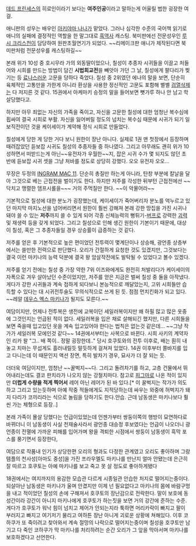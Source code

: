 [[데드 프린세스]]의 히로인이라기 보다는 '''여주인공'''이라고 말하는게 어울릴 법한 굉장한 여걸.

애니판의 성우는 배우인 [[아키야마 나나]]가 맡았다. 그러나 심각한 수준의 국어책 읽기로 애니의 실패에 결정적인 역할을 한 말그대로 [[흑역사]] 캐스팅. 북미판에선 전문성우인 [[루시 크리스천]]이 담당하여 원판초월연기가 되었다. ~~리메이크판 애니가 제작된다면 북미판처럼 전문성우를 캐스팅하길~~

본래 위가 10성 중 호시무라 가의 외동딸이었으나, 칠성이 추종자 시귀들을 이끌고 처들어와 시희를 만드는 방법이 담긴 '''시법희교전'''을 빼앗아 가던 그 날, 칠성에게 팔다리가 찢기는 등 [[료나]]스러운 고문을 당하다 죽었다. 칠성 중 2위였던 에나의 말을 보면, 단순히 육체적인 고통만을 가한게 아니라 환상을 사용한 정신적인 고문도 포함해 별별 [[검열삭제]]는 다 저지른 것 같다. 15권에서 아케마키 승정의 말을 들어보면 뼛가루 하나 안 남고 학살당했다고.

하지만 아무 죄없는 자신의 가족을 죽이고, 자신을 고문한 칠성에 대한 엄청난 복수심에 휩싸여 결국 시희로 부활. 자신을 잃어버릴 정도의 넘치는 복수심 때문에 시귀가 되기 일보직전이던 것을 케이세이가 계약해 정식 시희로 만들었다.

칠성에게 당한 게 당한 거다 보니 원한이 장난 아니다. 실제로 1권 맨 첫장에서 등장하며 때려잡았던 듣보잡 시귀도 칠성의 추종자들 중 하나였다. 그리고 아무래도 괜히 위가 10성하면서 떠받드는게 아닌~~유전자가 우월한~~지, 잡은 시귀 수가 몇 되지도 않던 초반에 듣보잡 시귀 셋을 그냥 처바를 정도로 상당히 강했다. 오오 유전자 오오...

무장은 두정의 [[INGRAM MAC 11]]. 단순히 총질만 하는게 아니라, 탄창 부분에 칼날을 달아 그것으로 베는 근접전을 벌이기도 한다. 하지만 저주를 각성한 뒤부턴 근접전에선 ~~닥치고 맹렬한 뎀프시롤을~~~ 거의 주먹질만 한다. ~~이 악물어라~~

기본적으로 칠성에 대한 분노가 굉장했는데, 케이세이가 죽어버리자 분노를 억누르고 있던 마지막 마지노선을 넘어버리면서 원한이 훨씬 강해져 본래 강한 망집을 가진 시귀나 돼야 쓸 수 있는 '''저주'''까지 쓸 수 있게 되어 각종 신체능력의 뻥튀기-[[버프]]로 강력한 [[괴력]] 및 재생력 등을 갖게 되었다. 그리고 칠성으로 인해 생긴 원한이 기본이기 때문에, 대상이 칠성, 혹은 그 추종자들일 경우 상승률이 급증하는 것 같다.

저주를 얻은 후 기본적으로 높은 편이었던 전투력이 몇계단이나 상승해, 광언종 상층부에서는 쓸만한 전력으로 판단했다. 오리가 간절하게 요청한 것도 있겠지만, 그것보다는 결국 이런 마키나의 능력 덕분에 결국 왕 암살작전에도 발탁될 수 있었다고 볼수 있겠다.

저주를 얻기 전에는 칠성 중 가장 약한 7위 이즈와에게도 완전히 처발리다가 케이세이의 자폭으로 겨우 살아났던 수준이었지만, 저주를 얻은 지금은 벌써 칠성 중 둘을 아작냈다. 게다가 강한 시귀들과 계속 접하게 되다보니 본능적으로 깨달았는지, 고위 시희들만 습득할 수 있다는 대 시귀전투술도 무의식적으로 쓰게 된 듯. 점점 먼치킨화가 되고 있다. ~~레알 [[데우스 엑스 마키나]]가 될지도 모른다.~~

여담이지만, 언제나 전투복은 생전에 교복이던 세일러복이지만 왜 하필 많고 많은 옷중에 그것인지는 언급된 적이 없다. 세일러복을 입은 채로 살해되긴 했지만, 다른 시희들을 보면 죽을때 입고있던 옷을 계속 입고있어야 한다는 법칙은 없는것 같은데... ~~그냥 작가가 세일러복 모에인것 같다~~ 14권에서부터는 사복으로 바뀐다. 시희 사키의 계약자인 리카 왈 "그.. 배 쪽이.. 정말 굉장한데.." 당시 호쿠토와의 전투 이후로, 배는 훤히 내놓고 치마는 무섭게도 흘러내릴듯 말듯하게 걸쳐져 있었다. 14권 이후부터 쫄바지를 입고 다니는데 이 때문인지 액션 장면, 특히 발차기 경우, 묘사가 더 잘 되는 듯.

더더욱 여담이지만, 엄청난 ~~꿀벅지~~다. 그리고 돌려차기를 하고, 고층 건물에서 뛰어내리는데도 결코 판치라가 나오지 않는 강철치마다. 참고로  [[피그마]]로 나온 적이 있지만  '''더럽게 수량을 적게 찍어서'''  레어 아닌 레어가 된 바 있다.[* 이 꿀벅지는 작가가 의도하고 그리고 있는듯하며 아예 작중 적들에게도 지적당하는데 싸우는 와중에 허벅지가 돼지 다리가 코끼리라는 식으로 놀림을 당하기도 한다.안습. 근데 남동생은 마키나보다 훨씬 가는 체형으로 등장..]

본래 가족이 몰살 당했다는 언급이있었는데 언젠가부터 쌍둥이쪽의 행방이 묘연하다로 바뀌더니 이 남동생이 사실 천재술사라서 광언종 대승정 후보였다는 언급이 나오더니 광언종이 전멸에 가까운 피해를 입어가며 왕을 격퇴한 시점에서 쌍둥이 남동생이 흑막 포스를 풍기면서 등장한다,

여담으로 작품내 인기가 상당한편 오리의 형과도 다정한 관계였고 오리도 좋아하며 그랑템플의 천사성[아마도 중성]을 가진 프라우멜도 마키나를 만난지 얼마 안됐는데 은근히 잘 따르고 호쿠토는 아예 마키나를 보고 죽고 못 살 정도로 좋아하게됐다

18권에서는 여지까지의 용감한 모습관 다르게 시종일관 안습한 처지로 떨어지는중이다.
되살아난 남동생은 마키나가 울며 안겼지만 이제 넌 필요없다고 마키나의 몸에 바람구멍을 내고 적이었던 칠성의 손에 구해져서 호쿠토의 장난감으로 전락한다.
말이 보호에 동성간이라 강간이 아니지 마키나에게 호쿠토가 하는짓을 보면 거의 강간에 준하는 수준.
게다가 호쿠토가 워낙 힘이 넘치고 제어가 안되는지라 툭하면 머리카락이 빠지고 팔이 부러지고 빠지고 여기저기 물리고 여하튼 장난 아니게 괴로운 상황에 쳐해있다.
이후 코하쿠가 또 죽이려고 찾아와서 계속 절망의 나락으로 떨어지는중이며 칠성을 호쿠토만 남기고 다 죽인 코하쿠가 막 마키나를 처리하려는 순간 오리가 그 앞을 막아서며 마키나를 보호하겠다고 선언한다. 
